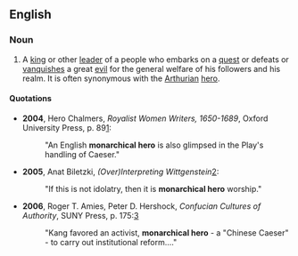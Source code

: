 ==English==

===Noun===

{{en-noun}}
# A [[king]] or other [[leader]] of a people who embarks on a [[quest]] or defeats or [[vanquish]]es a great [[evil]] for the general welfare of his followers and his realm. It is often synonymous with the [[Arthurian]] [[hero]].

====Quotations====
*'''2004''', Hero Chalmers, ''Royalist Women Writers, 1650-1689'', Oxford University Press, p. 89[http://books.google.com/books?id=waOLyhOL8VAC&pg=PA89&lpg=PA89&dq=%22monarchical+hero%22&source=web&ots=nWQTVJCar0&sig=6wuiY6XgEdUX4rmORxeMnFbZLy8]:
*:"An English '''monarchical hero''' is also glimpsed in the Play's handling of Caeser."
*'''2005''', Anat Biletzki, ''(Over)Interpreting Wittgenstein''[http://wab.aksis.uib.no/wab_contrib-ba2.page]: 
*:"If this is not idolatry, then it is '''monarchical hero''' worship."
*'''2006''', Roger T. Amies, Peter D. Hershock, ''Confucian Cultures of Authority'', SUNY Press, p. 175:[http://books.google.com/books?id=5E9ftcqFEIsC&dq=%22monarchical+hero%22]
*:"Kang favored an activist, '''monarchical hero''' - a "Chinese Caeser" - to carry out institutional reform...."
